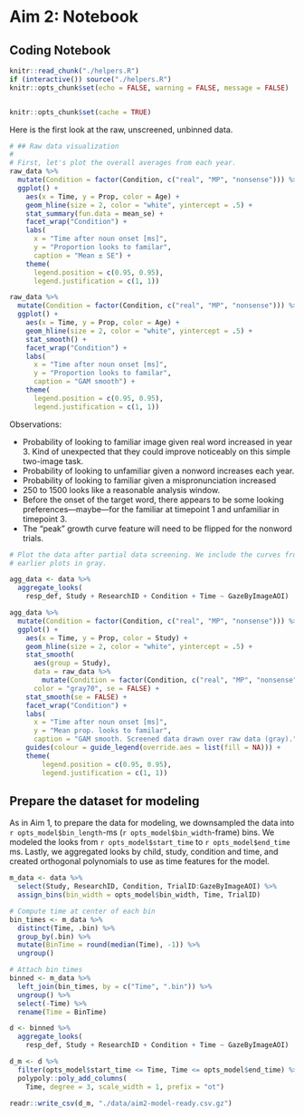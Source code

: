 Aim 2: Notebook
===================




## Coding Notebook

```r
knitr::read_chunk("./helpers.R")
if (interactive()) source("./helpers.R")
knitr::opts_chunk$set(echo = FALSE, warning = FALSE, message = FALSE)
```

```r
```

```r
knitr::opts_chunk$set(cache = TRUE)
```

Here is the first look at the raw, unscreened, unbinned data.

```r
# ## Raw data visualization
# 
# First, let's plot the overall averages from each year.
raw_data %>% 
  mutate(Condition = factor(Condition, c("real", "MP", "nonsense"))) %>% 
  ggplot() + 
    aes(x = Time, y = Prop, color = Age) + 
    geom_hline(size = 2, color = "white", yintercept = .5) +
    stat_summary(fun.data = mean_se) +
    facet_wrap("Condition") + 
    labs(
      x = "Time after noun onset [ms]",
      y = "Proportion looks to familar",
      caption = "Mean ± SE") +
    theme(
      legend.position = c(0.95, 0.95), 
      legend.justification = c(1, 1))

raw_data %>% 
  mutate(Condition = factor(Condition, c("real", "MP", "nonsense"))) %>% 
  ggplot() + 
    aes(x = Time, y = Prop, color = Age) + 
    geom_hline(size = 2, color = "white", yintercept = .5) +
    stat_smooth() +
    facet_wrap("Condition") + 
    labs(
      x = "Time after noun onset [ms]",
      y = "Proportion looks to familar",
      caption = "GAM smooth") +
    theme(
      legend.position = c(0.95, 0.95), 
      legend.justification = c(1, 1))
```

Observations:

  - Probability of looking to familiar image given real word increased in
    year 3. Kind of unexpected that they could improve noticeably on this simple
    two-image task.
  - Probability of looking to unfamiliar given a nonword increases each year.
  - Probability of looking to familiar given a mispronunciation increased
  - 250 to 1500 looks like a reasonable analysis window.
  - Before the onset of the target word, there appears to be some looking
    preferences—maybe—for the familiar at timepoint 1 and unfamiliar
    in timepoint 3.
  - The "peak" growth curve feature will need to be flipped for the nonword
    trials.




```r
# Plot the data after partial data screening. We include the curves from the
# earlier plots in gray.

agg_data <- data %>% 
  aggregate_looks(
    resp_def, Study + ResearchID + Condition + Time ~ GazeByImageAOI)

agg_data %>% 
  mutate(Condition = factor(Condition, c("real", "MP", "nonsense"))) %>% 
  ggplot() + 
    aes(x = Time, y = Prop, color = Study) + 
    geom_hline(size = 2, color = "white", yintercept = .5) +
    stat_smooth(
      aes(group = Study), 
      data = raw_data %>% 
        mutate(Condition = factor(Condition, c("real", "MP", "nonsense"))), 
      color = "gray70", se = FALSE) +
    stat_smooth(se = FALSE) +
    facet_wrap("Condition") + 
    labs(
      x = "Time after noun onset [ms]",
      y = "Mean prop. looks to familar",
      caption = "GAM smooth. Screened data drawn over raw data (gray).") +
    guides(colour = guide_legend(override.aes = list(fill = NA))) + 
    theme(
        legend.position = c(0.95, 0.95), 
        legend.justification = c(1, 1))
```

## Prepare the dataset for modeling

As in Aim 1, to prepare the data for modeling, we downsampled the data into
`r opts_model$bin_length`-ms (`r opts_model$bin_width`-frame) bins. We modeled
the looks from `r opts_model$start_time` to `r opts_model$end_time` ms. Lastly,
we aggregated looks by child, study, condition and time, and created orthogonal
polynomials to use as time features for the model.

```r
m_data <- data %>% 
  select(Study, ResearchID, Condition, TrialID:GazeByImageAOI) %>% 
  assign_bins(bin_width = opts_model$bin_width, Time, TrialID)

# Compute time at center of each bin
bin_times <- m_data %>% 
  distinct(Time, .bin) %>% 
  group_by(.bin) %>% 
  mutate(BinTime = round(median(Time), -1)) %>% 
  ungroup()

# Attach bin times
binned <- m_data %>% 
  left_join(bin_times, by = c("Time", ".bin")) %>% 
  ungroup() %>% 
  select(-Time) %>% 
  rename(Time = BinTime) 

d <- binned %>% 
  aggregate_looks(
    resp_def, Study + ResearchID + Condition + Time ~ GazeByImageAOI)

d_m <- d %>% 
  filter(opts_model$start_time <= Time, Time <= opts_model$end_time) %>% 
  polypoly::poly_add_columns(
    Time, degree = 3, scale_width = 1, prefix = "ot")

readr::write_csv(d_m, "./data/aim2-model-ready.csv.gz")
```


